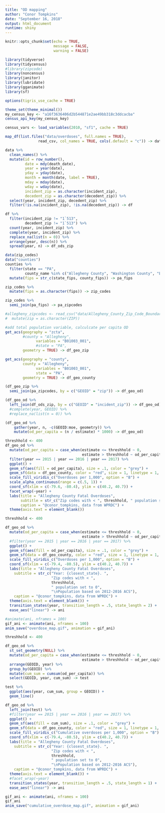 ```yaml
---
title: "OD mapping"
author: "Conor Tompkins"
date: "September 16, 2018"
output: html_document
runtime: shiny
---
```


```r
knitr::opts_chunk$set(echo = TRUE,
                      message = FALSE,
                      warning = FALSE)
```

```r
library(tidyverse)
library(tidycensus)
#library(zipcode)
library(noncensus)
library(janitor)
library(lubridate)
library(gganimate)
library(sf)

options(tigris_use_cache = TRUE)

theme_set(theme_minimal())
my_census_key <- "a16f3636406d2b544871e2ae49bb318c3ddcacba"
census_api_key(my_census_key)

census_vars <- load_variables(2010, "sf1", cache = TRUE)
```

```r
map_df(list.files("data/overdoses", full.names = TRUE), 
               read_csv, col_names = TRUE, cols(.default = "c")) -> data
```

```r
data %>% 
  clean_names() %>% 
  mutate(id = row_number(),
         date = mdy(death_date),
         year = year(date),
         yday = yday(date),
         month = month(date, label = TRUE),
         mday = mday(date),
         wday = wday(date),
         incident_zip = as.character(incident_zip),
         decedent_zip = as.character(decedent_zip)) %>% 
  select(year, incident_zip, decedent_zip) %>% 
  filter(!is.na(incident_zip), !is.na(decedent_zip)) -> df

df %>% 
  filter(incident_zip != "1`513",
         decedent_zip != "1`513") %>% 
  count(year, incident_zip) %>% 
  complete(year, incident_zip) %>% 
  replace_na(list(n = 0)) %>% 
  arrange(year, desc(n)) %>% 
  spread(year, n) -> df_ods_zip

data(zip_codes)
data("counties")
counties %>% 
  filter(state == "PA",
         county_name %in% c("Allegheny County", "Washington County", "Butler County", "Westmoreland County", "Beaver County", "Armstrong County")) %>% 
  mutate(fips = str_c(state_fips, county_fips)) -> pa_fips

zip_codes %>% 
  mutate(fips = as.character(fips)) -> zip_codes

zip_codes %>% 
  semi_join(pa_fips) -> pa_zipcodes
```

```r
#allegheny_zipcodes <- read_csv("data/Allegheny_County_Zip_Code_Boundaries.csv") %>% 
#  mutate(zip = as.character(ZIP))
```

```r
#add total population variable, calculcate per capita OD
get_acs(geography = "zcta",
        #county = "Allegheny",
              variables = "B01003_001", 
              #state = "PA",
        geometry = TRUE) -> df_geo_zip

get_acs(geography = "county",
        county = "Allegheny",
              variables = "B01003_001", 
              state = "PA",
        geometry = TRUE) -> df_geo_county
```

```r
(df_geo_zip %>% 
  semi_join(pa_zipcodes, by = c("GEOID" = "zip")) -> df_geo_od)

(df_geo_od %>% 
  left_join(df_ods_zip, by = c("GEOID" = "incident_zip")) -> df_geo_od)
  #complete(year, GEOID) %>% 
  #replace_na(list(n = 0)) %>% 

(df_geo_od %>% 
    gather(year, n, -c(GEOID:moe, geometry)) %>% 
    mutate(od_per_capita = (n / estimate) * 1000) -> df_geo_od)

threshhold <- 400
df_geo_od %>%
  mutate(od_per_capita = case_when(estimate <= threshhold ~ 0,
                                   estimate > threshhold ~ od_per_capita)) %>% 
  filter(year == 2015 | year == 2016 | year == 2017) %>% 
  ggplot() +
  geom_sf(aes(fill = od_per_capita), size = .1, color = "grey") +
  geom_sf(data = df_geo_county, color = "red", size = 1, linetype = 1, alpha = 0) +
  scale_fill_viridis_c("Overdoses per 1,000", option = "B") +
  scale_alpha_continuous(range = c(.5, 1)) +
  coord_sf(xlim = c(-79.6, -80.4), ylim = c(40.2, 40.7)) +
  facet_wrap(~year) +
  labs(title = "Allegheny County Fatal Overdoses",
       subtitle = str_c("Zip codes with < ", threshhold, " population set to 0", "\nPopulation based on 2012-2016 ACS"),
       caption = "@conor_tompkins, data from WPRDC") +
  theme(axis.text = element_blank())
```

```r
threshhold <- 400

df_geo_od %>%
  mutate(od_per_capita = case_when(estimate <= threshhold ~ 0,
                                   estimate > threshhold ~ od_per_capita)) %>% 
  #filter(year == 2015 | year == 2016 | year == 2017) %>%  
  ggplot() +
  geom_sf(aes(fill = od_per_capita), size = .1, color = "grey") +
  geom_sf(data = df_geo_county, color = "red", size = 1, linetype = 1, alpha = 0) +
  scale_fill_viridis_c("Overdoses per 1,000", option = "B") +
  coord_sf(xlim = c(-79.4, -80.5), ylim = c(40.2, 40.7)) +
  labs(title = "Allegheny County Fatal Overdoses",
    subtitle = str_c("Year: {closest_state}. ", 
                     "Zip codes with < ", 
                     threshhold, 
                     " population set to 0", 
                     "\nPopulation based on 2012-2016 ACS"),
    caption = "@conor_tompkins, data from WPRDC") +
  theme(axis.text = element_blank()) +
  transition_states(year, transition_length = .5, state_length = 2) +
  ease_aes("linear") -> ani

#animate(ani, nframes = 100)
gif_ani <- animate(ani, nframes = 100)
anim_save("overdose_map.gif", animation = gif_ani)
```

```r
threshhold <- 400

df_geo_od %>%
  st_set_geometry(NULL) %>% 
  mutate(od_per_capita = case_when(estimate <= threshhold ~ 0,
                                   estimate > threshhold ~ od_per_capita)) %>% 
  arrange(GEOID, year) %>% 
  group_by(GEOID) %>% 
  mutate(cum_sum = cumsum(od_per_capita)) %>% 
  select(GEOID, year, cum_sum) -> test

test %>% 
  ggplot(aes(year, cum_sum, group = GEOID)) +
  geom_line()

df_geo_od %>% 
  left_join(test) %>% 
  #filter(year == 2015 | year == 2016 | year == 2017) %>%  
  ggplot() +
  geom_sf(aes(fill = cum_sum), size = .1, color = "grey") +
  geom_sf(data = df_geo_county, color = "red", size = 1, linetype = 1, alpha = 0) +
  scale_fill_viridis_c("Cumulative overdoses per 1,000", option = "B") +
  coord_sf(xlim = c(-79.4, -80.5), ylim = c(40.2, 40.7)) +
  labs(title = "Allegheny County Fatal Overdoses",
    subtitle = str_c("Year: {closest_state}. ", 
                     "Zip codes with < ", 
                     threshhold, 
                     " population set to 0", 
                     "\nPopulation based on 2012-2016 ACS"),
    caption = "@conor_tompkins, data from WPRDC") +
  theme(axis.text = element_blank()) +
  #facet_wrap(~year)
  transition_states(year, transition_length = .5, state_length = 1) +
  ease_aes("linear") -> ani

gif_ani <- animate(ani, nframes = 100)
gif_ani
anim_save("cumulative_overdose_map.gif", animation = gif_ani)


```
